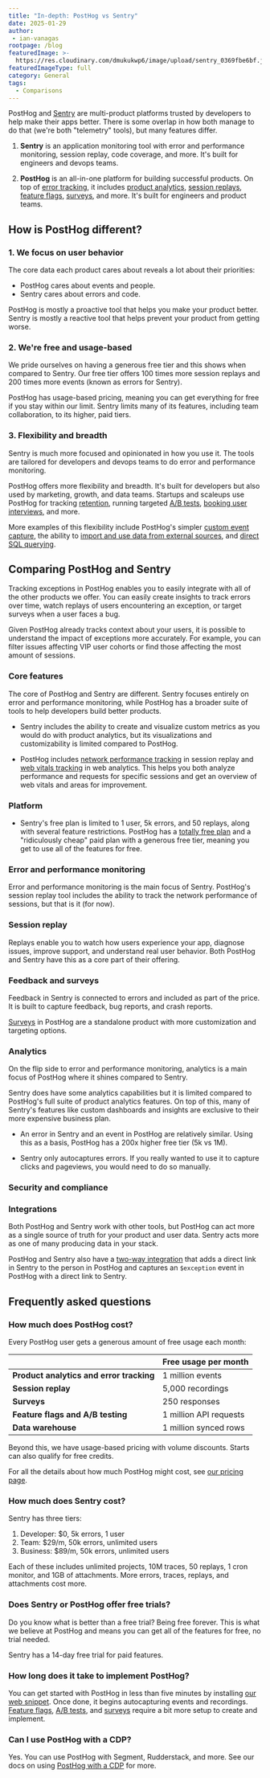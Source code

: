 ```yaml
---
title: "In-depth: PostHog vs Sentry"
date: 2025-01-29
author:
 - ian-vanagas
rootpage: /blog
featuredImage: >-
  https://res.cloudinary.com/dmukukwp6/image/upload/sentry_0369fbe6bf.jpg
featuredImageType: full
category: General
tags:
  - Comparisons
---
```



PostHog and [Sentry](/blog/best-sentry-alternatives) are multi-product platforms trusted by developers to help make their apps better. There is some overlap in how both manage to do that (we're both "telemetry" tools), but many features differ.

1. **Sentry** is an application monitoring tool with error and performance monitoring, session replay, code coverage, and more. It's built for engineers and devops teams.
 
2. **PostHog** is an all-in-one platform for building successful products. On top of [error tracking](/docs/error-tracking), it includes [product analytics](/product-analytics), [session replays](/session-replay), [feature flags](/experiments), [surveys](/surveys), and more. It's built for engineers and product teams.

## How is PostHog different?

### 1. We focus on user behavior

The core data each product cares about reveals a lot about their priorities:

- PostHog cares about events and people.
- Sentry cares about errors and code.

PostHog is mostly a proactive tool that helps you make your product better. Sentry is mostly a reactive tool that helps prevent your product from getting worse.

### 2. We're free and usage-based

We pride ourselves on having a generous free tier and this shows when compared to Sentry. Our free tier offers 100 times more session replays and 200 times more events (known as errors for Sentry).

PostHog has usage-based pricing, meaning you can get everything for free if you stay within our limit. Sentry limits many of its features, including team collaboration, to its higher, paid tiers.

### 3. Flexibility and breadth

Sentry is much more focused and opinionated in how you use it. The tools are tailored for developers and devops teams to do error and performance monitoring. 

PostHog offers more flexibility and breadth. It's built for developers but also used by marketing, growth, and data teams. Startups and scaleups use PostHog for tracking [retention](/docs/product-analytics/retention), running targeted [A/B tests](/experiments), [booking user interviews](/tutorials/feedback-interviews-site-apps), and more.

More examples of this flexibility include PostHog's simpler [custom event capture](/docs/getting-started/send-events#2-capture-custom-events), the ability to [import and use data from external sources](/data-warehouse), and [direct SQL querying](/docs/sql).

## Comparing PostHog and Sentry

Tracking exceptions in PostHog enables you to easily integrate with all of the other products we offer. You can easily create insights to track errors over time, watch replays of users encountering an exception, or target surveys when a user faces a bug.

Given PostHog already tracks context about your users, it is possible to understand the impact of exceptions more accurately. For example, you can filter issues affecting VIP user cohorts or find those affecting the most amount of sessions.

### Core features

The core of PostHog and Sentry are different. Sentry focuses entirely on error and performance monitoring, while PostHog has a broader suite of tools to help developers build better products.

<ComparisonTable column1="PostHog" column2="Sentry">
  <ComparisonRow column1="Beta" column2={true} feature="Error monitoring" description="Track, debug, and resolve errors with context" />
  <ComparisonRow column1="Partial" column2={true} feature="Performance monitoring" description="Trace requests or queries and profile functions" />
  <ComparisonRow column1={true} column2={true} feature="Session replay" description="Watch real users use your product" />
  <ComparisonRow column1={true} column2={true} feature="Feedback" description="Capture user feedback with surveys" />
  <ComparisonRow column1={true} column2="Partial" feature="Product analytics" description="Track events and conversion; analyze user behavior" />
  <ComparisonRow column1={true} column2={false} feature="Web analytics" description="Simple dashboard of aggregated traffic, sources, campaigns, and session metrics" />
  <ComparisonRow column1={true} column2={false} feature="Feature flags" description="Roll out features safely; toggle features for users or cohorts" />
  <ComparisonRow column1={true} column2={false} feature="A/B testing" description="Test changes and analyze impact" />
  <ComparisonRow column1={true} column2={false} feature="Heatmaps" description="Visualize where users click in your app or website" />
</ComparisonTable>

- Sentry includes the ability to create and visualize custom metrics as you would do with product analytics, but its visualizations and customizability is limited compared to PostHog.

- PostHog includes [network performance tracking](/docs/session-replay/network-recording) in session replay and [web vitals tracking](/docs/web-analytics/web-vitals) in web analytics. This helps you both analyze performance and requests for specific sessions and get an overview of web vitals and areas for improvement.

### Platform

<ComparisonTable column1="PostHog" column2="Sentry">
  <ComparisonRow column1={true} column2={true} feature="API" description="Access and edit data via an API" />
  <ComparisonRow column1={true} column2={true} feature="Open source" description="Publicly accessible code" />
  <ComparisonRow column1={true} column2={true} feature="EU hosting" description="Store data in EU" />
  <ComparisonRow column1={true} column2="Limited" feature="Free plan" description="Free forever" />
  <ComparisonRow column1={true} column2={true} feature="Alerting" description="Alert when types of events happen" />
  <ComparisonRow column1={true} column2={true} feature="SDKs" description="SDKs for web, mobile, and server-side languages and frameworks" />
  <ComparisonRow column1={true} column2={false} feature="Free team members" description="Invite your team to your project for free" />
</ComparisonTable>

- Sentry's free plan is limited to 1 user, 5k errors, and 50 replays, along with several feature restrictions. PostHog has a [totally free plan](/pricing) and a "ridiculously cheap" paid plan with a generous free tier, meaning you get to use all of the features for free.

### Error and performance monitoring

Error and performance monitoring is the main focus of Sentry. PostHog's session replay tool includes the ability to track the network performance of sessions, but that is it (for now). 

<ComparisonTable column1="PostHog" column2="Sentry">
  <ComparisonRow column1={true} column2={true} feature="Exception capture" description="Capture errors and exceptions including stack traces" />
  <ComparisonRow column1={true} column2={true} feature="Issue management" description="Monitor and manage issues" />
  <ComparisonRow column1={true} column2={true} feature="Code context" description="See the code related to the issue" />
  <ComparisonRow column1={false} column2={true} feature="Tracing" description="Track the path of a request across your system" />
  <ComparisonRow column1={false} column2={true} feature="Profiling" description="Monitor and visualize code performance" />
  <ComparisonRow column1={true} column2={true} feature="Network performance" description="Track network performance of sessions" />
  <ComparisonRow column1={false} column2={true} feature="Cron monitoring" description="Track scheduled job health" />
  <ComparisonRow column1={false} column2={true} feature="Release tracking" description="Track the performance of each release of your software" />
</ComparisonTable>

### Session replay

Replays enable you to watch how users experience your app, diagnose issues, improve support, and understand real user behavior. Both PostHog and Sentry have this as a core part of their offering.

<ComparisonTable column1="PostHog" column2="Sentry">
  <ComparisonRow column1={true} column2={true} feature="Web" description="Record sessions from web apps" />
  <ComparisonRow column1={true} column2={true} feature="iOS" description="Record sessions from iOS apps" />
  <ComparisonRow column1={true} column2={true} feature="Android" description="Record sessions from Android apps" />
  <ComparisonRow column1={true} column2={true} feature="React Native" description="Record sessions from React Native apps" />
  <ComparisonRow column1="Beta" column2="Beta" feature="Flutter" description="Record sessions from Flutter apps" />
  <ComparisonRow column1={true} column2={true} feature="Sampling" description="Choose what sessions you record" />
  <ComparisonRow column1={true} column2={true} feature="Privacy" description="Censor private or personal information" />
  <ComparisonRow column1={true} column2={true} feature="Console" description="Capture console logs, errors" />
  <ComparisonRow column1={true} column2={true} feature="Canvas" description="Record canvas elements" />
  <ComparisonRow column1="5,000" column2="50" feature="Free allowance" description="Free replays per month" />
  <ComparisonRow column1="$173" column2="$172" feature="50k replays cost" description="Cost per month of 50,000 replays" />
  <ComparisonRow column1="$273" column2="$314" feature="100k replays cost" description="Cost per month of 100,000 replays" />
</ComparisonTable>

### Feedback and surveys

Feedback in Sentry is connected to errors and included as part of the price. It is built to capture feedback, bug reports, and crash reports.

[Surveys](/surveys) in PostHog are a standalone product with more customization and targeting options.

<ComparisonTable column1="PostHog" column2="Sentry">
  <ComparisonRow column1={true} column2={true} feature="Text input" description="Capture what users want to tell you" />
  <ComparisonRow column1={true} column2={false} feature="Rating and selects" description="Let users pick preset options" />
  <ComparisonRow column1={true} column2={false} feature="Multi-part surveys" description="Ask multiple questions" />
  <ComparisonRow column1={true} column2={false} feature="Templates" description="For NPS, CSAT, interviews, and more" />
  <ComparisonRow column1={true} column2={false} feature="Triggers" description="Trigger surveys on events and actions" />
  <ComparisonRow column1={true} column2={false} feature="User targeting" description="Target specific users or cohorts" />
  <ComparisonRow column1={true} column2={true} feature="API" description="Implement your own UI" />
  <ComparisonRow column1={true} column2={false} feature="Customization" description="Color, position, branding, delay" />
  <ComparisonRow column1="250" column2="Included" feature="Free allowance" description="Free responses per month" />
</ComparisonTable>

### Analytics

On the flip side to error and performance monitoring, analytics is a main focus of PostHog where it shines compared to Sentry. 

Sentry does have some analytics capabilities but it is limited compared to PostHog's full suite of product analytics features. On top of this, many of Sentry's features like custom dashboards and insights are exclusive to their more expensive business plan.

<ComparisonTable column1="PostHog" column2="Sentry">
  <ComparisonRow column1={true} column2={true} feature="Custom events" description="Capture any events anywhere" />
  <ComparisonRow column1={true} column2="Errors only" feature="Autocapture" description="Capture errors, pageviews, and clicks automatically" />
  <ComparisonRow column1={true} column2="Trends only" feature="Graphs and trends" description="Build custom insights and visualizations" />
  <ComparisonRow column1={true} column2={false} feature="Funnels" description="Track users through a sequence of events" />
  <ComparisonRow column1={true} column2={false} feature="Retention" description="Visualize which users stay, for how long" />
  <ComparisonRow column1={true} column2={false} feature="Group analytics" description="Track metrics at a company and account level" />
  <ComparisonRow column1={true} column2={false} feature="Query editor" description="Write your own queries in SQL" />
  <ComparisonRow column1={true} column2={true} feature="Dashboards" description="Combine visuals into shareable dashboards" />
  <ComparisonRow column1={true} column2={false} feature="Web analytics" description="A lightweight overview of your traffic" />
</ComparisonTable>

- An error in Sentry and an event in PostHog are relatively similar. Using this as a basis, PostHog has a 200x higher free tier (5k vs 1M).

- Sentry only autocaptures errors. If you really wanted to use it to capture clicks and pageviews, you would need to do so manually.

### Security and compliance

<ComparisonTable column1="PostHog" column2="Sentry">
  <ComparisonRow column1={true} column2={true} feature="Audit logs" description="Manage and view edits and related users" />
  <ComparisonRow column1={true} column2={true} feature="GDPR-ready" description="Can be compliant with GDPR" />
  <ComparisonRow column1={true} column2={true} feature="HIPAA-ready" description="Can be compliant with HIPAA" />
  <ComparisonRow column1={true} column2={true} feature="SOC 2" description="SOC 2 Type 2 security certification" />
  <ComparisonRow column1={true} column2={true} feature="2FA" description="Enforce login with two-factor authentication" />
  <ComparisonRow column1="Enterprise" column2={true} feature="SAML SSO" description="Use SAML single sign-on authentication" />
</ComparisonTable>

### Integrations

Both PostHog and Sentry work with other tools, but PostHog can act more as a single source of truth for your product and user data. Sentry acts more as one of many producing data in your stack.

<ComparisonTable column1="PostHog" column2="Sentry">
  <ComparisonRow column1={true} column2={false} feature="Data warehouse" description="Import and query data from external sources like S3 and GCS" />
  <ComparisonRow column1={true} column2={false} feature="Exports" description="Batch export data to external sources like S3 and BigQuery" />
  <ComparisonRow column1={true} column2={true} feature="Segment" description="Ingest events from Segment" />
  <ComparisonRow column1={true} column2={true} feature="Slack" description="Send alerts and reports to Slack" />
  <ComparisonRow column1={true} column2={true} feature="Teams" description="Send alerts and reports to Teams" />
  <ComparisonRow column1={true} column2={false} feature="Postgres" description="Sync and query data from your database" />
  <ComparisonRow column1={true} column2={false} feature="Stripe" description="Sync and query data from Stripe" />
  <ComparisonRow column1={true} column2={false} feature="Zendesk" description="Sync and query data from Zendesk" />
  <ComparisonRow column1={true} column2={false} feature="Hubspot" description="Sync and query data from Hubspot" />
  <ComparisonRow column1={false} column2={true} feature="Project management" description="Add issues to tools like Jira, Linear, and GitHub" />
</ComparisonTable>

PostHog and Sentry also have a [two-way integration](/docs/libraries/sentry) that adds a direct link in Sentry to the person in PostHog and captures an `$exception` event in PostHog with a direct link to Sentry. 

## Frequently asked questions

### How much does PostHog cost?

Every PostHog user gets a generous amount of free usage each month:

| &nbsp;                                   | **Free usage per month** |
|------------------------------------------|--------------------------|
| **Product analytics and error tracking** | 1 million events         |
| **Session replay**                       | 5,000 recordings         |
| **Surveys**                              | 250 responses            |
| **Feature flags and A/B testing**        | 1 million API requests   |
| **Data warehouse**                       | 1 million synced rows    |

Beyond this, we have usage-based pricing with volume discounts. Starts can also qualify for free credits.

For all the details about how much PostHog might cost, see [our pricing page](/pricing).

### How much does Sentry cost?

Sentry has three tiers:

1. Developer: $0, 5k errors, 1 user
2. Team: $29/m, 50k errors, unlimited users
3. Business: $89/m, 50k errors, unlimited users

Each of these includes unlimited projects, 10M traces, 50 replays, 1 cron monitor, and 1GB of attachments. More errors, traces, replays, and attachments cost more.

### Does Sentry or PostHog offer free trials?

Do you know what is better than a free trial? Being free forever. This is what we believe at PostHog and means you can get all of the features for free, no trial needed.

Sentry has a 14-day free trial for paid features.

### How long does it take to implement PostHog?

You can get started with PostHog in less than five minutes by installing [our web snippet](/docs/getting-started/install). Once done, it begins autocapturing events and recordings. [Feature flags](/docs/feature-flags/installation), [A/B tests](/docs/experiments/installation), and [surveys](/docs/surveys) require a bit more setup to create and implement.

### Can I use PostHog with a CDP?

Yes. You can use PostHog with Segment, Rudderstack, and more. See our docs on using [PostHog with a CDP](/docs/advanced/cdp) for more. 
